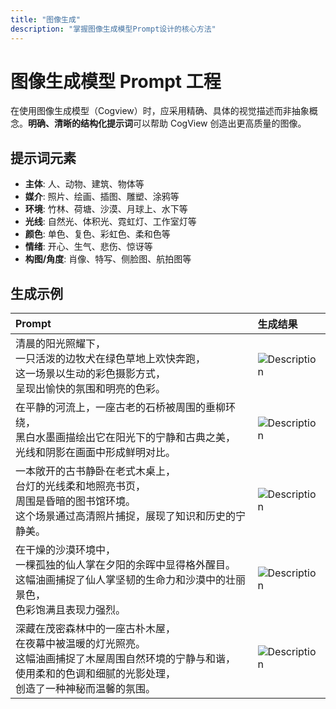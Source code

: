 ```yaml
---
title: "图像生成"
description: "掌握图像生成模型Prompt设计的核心方法"
---
```

# 图像生成模型 Prompt 工程


在使用图像生成模型（Cogview）时，应采用精确、具体的视觉描述而非抽象概念。**明确、清晰的结构化提示词**可以帮助 CogView 创造出更高质量的图像。

## 提示词元素
- **主体**: 人、动物、建筑、物体等
- **媒介**: 照片、绘画、插图、雕塑、涂鸦等
- **环境**: 竹林、荷塘、沙漠、月球上、水下等
- **光线**: 自然光、体积光、霓虹灯、工作室灯等
- **颜色**: 单色、复色、彩虹色、柔和色等
- **情绪**: 开心、生气、悲伤、惊讶等
- **构图/角度**: 肖像、特写、侧脸图、航拍图等


## 生成示例
| Prompt                                                       | 生成结果                                                    |
| :----------------------------------------------------------- | :---------------------------------------------------------- |
| 清晨的阳光照耀下，<br/>一只活泼的边牧犬在绿色草地上欢快奔跑，<br/>这一场景以生动的彩色摄影方式，<br/>呈现出愉快的氛围和明亮的色彩。 | ![Description](https://cdn.bigmodel.cn/markdown/17531664627471.png?attname=1.png)|
| 在平静的河流上，一座古老的石桥被周围的垂柳环绕，<br/>黑白水墨画描绘出它在阳光下的宁静和古典之美，<br/>光线和阴影在画面中形成鲜明对比。 | ![Description](https://cdn.bigmodel.cn/markdown/17531664731392.png?attname=2.png) |
| 一本敞开的古书静卧在老式木桌上，<br/>台灯的光线柔和地照亮书页，<br/>周围是昏暗的图书馆环境。<br/>这个场景通过高清照片捕捉，展现了知识和历史的宁静美。 | ![Description](https://cdn.bigmodel.cn/markdown/17531665460883.png?attname=3.png) |
| 在干燥的沙漠环境中，<br/>一棵孤独的仙人掌在夕阳的余晖中显得格外醒目。<br/>这幅油画捕捉了仙人掌坚韧的生命力和沙漠中的壮丽景色，<br/>色彩饱满且表现力强烈。 | ![Description](https://cdn.bigmodel.cn/markdown/17531665872995.png?attname=5.png)|
| 深藏在茂密森林中的一座古朴木屋，<br/>在夜幕中被温暖的灯光照亮。<br/>这幅油画捕捉了木屋周围自然环境的宁静与和谐，<br/>使用柔和的色调和细腻的光影处理，<br/>创造了一种神秘而温馨的氛围。 | ![Description](https://cdn.bigmodel.cn/markdown/17531666583186.png?attname=6.png) |
